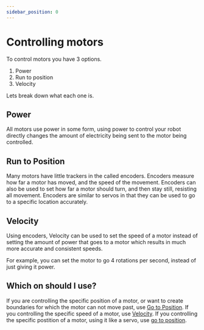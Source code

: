 ```yaml
---
sidebar_position: 0
---
```


# Controlling motors

To control motors you have 3 options.

1. Power
2. Run to position
3. Velocity

Lets break down what each one is.

## Power

All motors use power in some form, using power to control your robot directly changes the amount of
electricity being sent to the motor being controlled.


## Run to Position

Many motors have little trackers in the called encoders. Encoders measure how far a motor has moved, and the speed of
the movement. Encoders can also be used to set how far a motor should turn, and then stay still, resisting all movement. Encoders
are similar to servos in that they can be used to go to a specific location accurately.


## Velocity

Using encoders, Velocity can be used to set the speed of a motor instead of setting the amount of power that goes to a
motor which results in much more accurate and consistent speeds.

For example, you can set the motor to go 4 rotations per second, instead of just giving it power.


## Which on should I use?

If you are controlling the specific position of a motor, or want to create boundaries for which the motor can
not move past, use [Go to Position](./go-to-position). If you controlling the specific speed of a motor, use [Velocity](./velocity).
If you controlling the specific postition of a motor, using it like a servo, use [go to position](./go-to-position).

